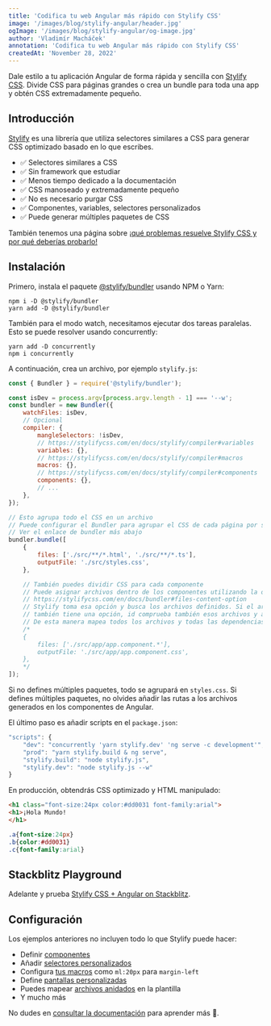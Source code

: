 ```yaml
---
title: 'Codifica tu web Angular más rápido con Stylify CSS'
image: '/images/blog/stylify-angular/header.jpg'
ogImage: '/images/blog/stylify-angular/og-image.jpg'
author: 'Vladimír Macháček'
annotation: 'Codifica tu web Angular más rápido con Stylify CSS'
createdAt: 'November 28, 2022'
---
```


Dale estilo a tu aplicación Angular de forma rápida y sencilla con [Stylify CSS](/). Divide CSS para páginas grandes o crea un bundle para toda una app y obtén CSS extremadamente pequeño.

## Introducción
[Stylify](/) es una librería que utiliza selectores similares a CSS para generar CSS optimizado basado en lo que escribes.

- ✅ Selectores similares a CSS
- ✅ Sin framework que estudiar
- ✅ Menos tiempo dedicado a la documentación
- ✅ CSS manoseado y extremadamente pequeño
- ✅ No es necesario purgar CSS
- ✅ Componentes, variables, selectores personalizados
- ✅ Puede generar múltiples paquetes de CSS

También tenemos una página sobre [¡qué problemas resuelve Stylify CSS y por qué deberías probarlo!](/es/docs/get-started/why-stylify-css)

## Instalación
Primero, instala el paquete [@stylify/bundler](/es/docs/bundler) usando NPM o Yarn:

```
npm i -D @stylify/bundler
yarn add -D @stylify/bundler
```

También para el modo watch, necesitamos ejecutar dos tareas paralelas. Esto se puede resolver usando concurrently:
```
yarn add -D concurrently
npm i concurrently
```

A continuación, crea un archivo, por ejemplo `stylify.js`:

```javascript
const { Bundler } = require('@stylify/bundler');

const isDev = process.argv[process.argv.length - 1] === '--w';
const bundler = new Bundler({
	watchFiles: isDev,
	// Opcional
	compiler: {
		mangleSelectors: !isDev,
		// https://stylifycss.com/en/docs/stylify/compiler#variables
		variables: {},
		// https://stylifycss.com/en/docs/stylify/compiler#macros
		macros: {},
		// https://stylifycss.com/en/docs/stylify/compiler#components
		components: {},
		// ...
	},
});

// Esto agrupa todo el CSS en un archivo
// Puede configurar el Bundler para agrupar el CSS de cada página por separado
// Ver el enlace de bundler más abajo
bundler.bundle([
	{
		files: ['./src/**/*.html', './src/**/*.ts'],
		outputFile: './src/styles.css',
	},

	// También puedes dividir CSS para cada componente
	// Puede asignar archivos dentro de los componentes utilizando la opción de comentario de contenido
	// https://stylifycss.com/en/docs/bundler#files-content-option
	// Stylify toma esa opción y busca los archivos definidos. Si el archivo definido
	// también tiene una opción, id comprueba también esos archivos y así sucesivamente.
	// De esta manera mapea todos los archivos y todas las dependencias.
	/*
	{
		files: ['./src/app/app.component.*'],
		outputFile: './src/app/app.component.css',
	},
	*/
]);

```

Si no defines múltiples paquetes, todo se agrupará en `styles.css`. Si defines múltiples paquetes, no olvides añadir las rutas a los archivos generados en los componentes de Angular.

El último paso es añadir scripts en el `package.json`:

```javascript
"scripts": {
	"dev": "concurrently 'yarn stylify.dev' 'ng serve -c development'",
	"prod": "yarn stylify.build & ng serve",
	"stylify.build": "node stylify.js",
	"stylify.dev": "node stylify.js --w"
}
```

En producción, obtendrás CSS optimizado y HTML manipulado:
```html
<h1 class="font-size:24px color:#dd0031 font-family:arial">
<h1>¡Hola Mundo!
</h1>
```

```css
.a{font-size:24px}
.b{color:#dd0031}
.c{font-family:arial}
```

## Stackblitz Playground
Adelante y prueba [Stylify CSS + Angular on Stackblitz](https://stackblitz.com/edit/stylifycss-angular-example?file=src%2Fapp%2Fapp.component.html).

## Configuración
Los ejemplos anteriores no incluyen todo lo que Stylify puede hacer:
- Definir [componentes](/es/docs/stylify/compiler#components)
- Añadir [selectores personalizados](/es/docs/stylify/compiler#customselectors)
- Configura [tus macros](/es/docs/stylify/compiler#macros) como `ml:20px` para `margin-left`
- Define [pantallas personalizadas](/es/docs/stylify/compiler#screens)
- Puedes mapear [archivos anidados](/es/docs/bundler#files-content-option) en la plantilla
- Y mucho más

No dudes en [consultar la documentación](/es/docs/get-started) para aprender más 💎.
